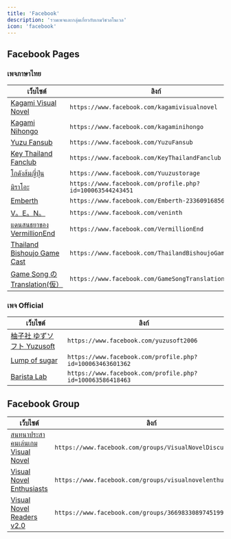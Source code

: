 ```yaml
---
title: 'Facebook'
description: 'รวมเพจและกลุ่มเกี่ยวกับเกมวิชวลโนเวล'
icon: 'facebook'
---
```


## Facebook Pages

### เพจภาษาไทย

| **เว็บไซต์** | **ลิงก์** |
|-----------|-------------|
| [Kagami Visual Novel](https://www.facebook.com/kagamivisualnovel) | `https://www.facebook.com/kagamivisualnovel` |
| [Kagami Nihongo](https://www.facebook.com/kagaminihongo) | `https://www.facebook.com/kagaminihongo` |
| [Yuzu Fansub](https://www.facebook.com/YuzuFansub) | `https://www.facebook.com/YuzuFansub` |
| [Key Thailand Fanclub](https://www.facebook.com/KeyThailandFanclub) | `https://www.facebook.com/KeyThailandFanclub` |
| [โกดังส้มญี่ปุ่น](https://www.facebook.com/Yuuzustorage) | `https://www.facebook.com/Yuuzustorage` |
| [มิราโอะ](https://www.facebook.com/profile.php?id=100063544243451) | `https://www.facebook.com/profile.php?id=100063544243451` |
| [Emberth](https://www.facebook.com/Emberth-233609168567096) | `https://www.facebook.com/Emberth-233609168567096` |
| [V。E。N。](https://www.facebook.com/veninth) | `https://www.facebook.com/veninth` |
| [แดนสนธยาของ VermillionEnd](https://www.facebook.com/VermillionEnd) | `https://www.facebook.com/VermillionEnd` |
| [Thailand Bishoujo Game Cast](https://www.facebook.com/ThailandBishoujoGameCast) | `https://www.facebook.com/ThailandBishoujoGameCast` |
| [Game Song の Translation(仮）](https://www.facebook.com/GameSongTranslation) | `https://www.facebook.com/GameSongTranslation` |

### เพจ Official

| **เว็บไซต์** | **ลิงก์** |
|-----------|-------------|
| [柚子社 ゆずソフト Yuzusoft](https://www.facebook.com/yuzusoft2006) | `https://www.facebook.com/yuzusoft2006` |
| [Lump of sugar](https://www.facebook.com/profile.php?id=100063463601362) | `https://www.facebook.com/profile.php?id=100063463601362` |
| [Barista Lab](https://www.facebook.com/profile.php?id=100063586418463) | `https://www.facebook.com/profile.php?id=100063586418463` |

## Facebook Group

| **เว็บไซต์** | **ลิงก์** |
|-----------|-------------|
| [สนทนาประสาคนเล่นเกม Visual Novel](https://www.facebook.com/groups/VisualNovelDiscussionTH) | `https://www.facebook.com/groups/VisualNovelDiscussionTH` |
| [Visual Novel Enthusiasts](https://www.facebook.com/groups/visualnovelenthusiasts) | `https://www.facebook.com/groups/visualnovelenthusiasts` |
| [Visual Novel Readers v2.0](https://www.facebook.com/groups/3669833089745199) | `https://www.facebook.com/groups/3669833089745199` |